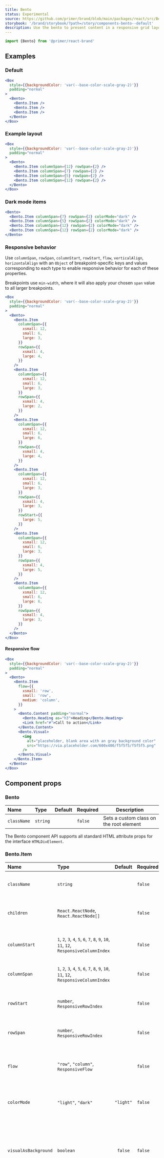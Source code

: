```yaml
---
title: Bento
status: Experimental
source: https://github.com/primer/brand/blob/main/packages/react/src/Bento/Bento.tsx
storybook: '/brand/storybook/?path=/story/components-bento--default'
description: Use the bento to present content in a responsive grid layout.
---
```


```js
import {Bento} from '@primer/react-brand'
```

## Examples

### Default

```jsx live
<Box
  style={{backgroundColor: 'var(--base-color-scale-gray-2)'}}
  padding="normal"
>
  <Bento>
    <Bento.Item />
    <Bento.Item />
    <Bento.Item />
  </Bento>
</Box>
```

### Example layout

```jsx live
<Box
  style={{backgroundColor: 'var(--base-color-scale-gray-2)'}}
  padding="normal"
>
  <Bento>
    <Bento.Item columnSpan={12} rowSpan={2} />
    <Bento.Item columnSpan={7} rowSpan={2} />
    <Bento.Item columnSpan={5} rowSpan={2} />
    <Bento.Item columnSpan={12} rowSpan={2} />
  </Bento>
</Box>
```

### Dark mode items

```jsx live
<Bento>
  <Bento.Item columnSpan={7} rowSpan={2} colorMode="dark" />
  <Bento.Item columnSpan={5} rowSpan={2} colorMode="dark" />
  <Bento.Item columnSpan={12} rowSpan={2} colorMode="dark" />
  <Bento.Item columnSpan={12} rowSpan={2} colorMode="dark" />
</Bento>
```

### Responsive behavior

Use `columnSpan`, `rowSpan`, `columnStart`, `rowStart`, `flow`, `verticalAlign`, `horizontalAlign` with an `Object` of breakpoint-specific keys and values corresponding to each type to enable responsive behavior for each of these properties.

Breakpoints use `min-width`, where it will also apply your chosen `span` value to all larger breakpoints.

```jsx live
<Box
  style={{backgroundColor: 'var(--base-color-scale-gray-2)'}}
  padding="normal"
>
  <Bento>
    <Bento.Item
      columnSpan={{
        xsmall: 12,
        small: 6,
        large: 3,
      }}
      rowSpan={{
        xsmall: 4,
        large: 4,
      }}
    />
    <Bento.Item
      columnSpan={{
        xsmall: 12,
        small: 6,
        large: 3,
      }}
      rowSpan={{
        xsmall: 4,
        large: 2,
      }}
    />
    <Bento.Item
      columnSpan={{
        xsmall: 12,
        small: 6,
        large: 6,
      }}
      rowSpan={{
        xsmall: 4,
        large: 4,
      }}
    />
    <Bento.Item
      columnSpan={{
        xsmall: 12,
        small: 6,
        large: 3,
      }}
      rowSpan={{
        xsmall: 4,
        large: 3,
      }}
      rowStart={{
        large: 5,
      }}
    />
    <Bento.Item
      columnSpan={{
        xsmall: 12,
        small: 6,
        large: 3,
      }}
      rowSpan={{
        xsmall: 4,
        large: 5,
      }}
    />
    <Bento.Item
      columnSpan={{
        xsmall: 12,
        small: 6,
        large: 6,
      }}
      rowSpan={{
        xsmall: 4,
        large: 3,
      }}
    />
  </Bento>
</Box>
```

#### Responsive flow

```jsx live
<Box
  style={{backgroundColor: 'var(--base-color-scale-gray-2)'}}
  padding="normal"
>
  <Bento>
    <Bento.Item
      flow={{
        xsmall: 'row',
        small: 'row',
        medium: 'column',
      }}
    >
      <Bento.Content padding="normal">
        <Bento.Heading as="h3">Heading</Bento.Heading>
        <Link href="#">Call to action</Link>
      </Bento.Content>
      <Bento.Visual>
        <img
          alt="placeholder, blank area with an gray background color"
          src="https://via.placeholder.com/600x400/f5f5f5/f5f5f5.png"
        />
      </Bento.Visual>
    </Bento.Item>
  </Bento>
</Box>
```

## Component props

### Bento

| Name        | Type     | Default | Required | Description                             |
| :---------- | :------- | :-----: | :------- | --------------------------------------- |
| `className` | `string` |         | `false`  | Sets a custom class on the root element |

The Bento component API supports all standard HTML attribute props for the interface `HTMLDivElement`.

### Bento.Item

| Name                 | Type                                                                                   |  Default  | Required | Description                                                                                                                     |
| :------------------- | :------------------------------------------------------------------------------------- | :-------: | :------- | ------------------------------------------------------------------------------------------------------------------------------- |
| `className`          | `string`                                                                               |           | `false`  | Sets a custom class on the root element                                                                                         |
| `children`           | `React.ReactNode`, `React.ReactNode[]`                                                 |           | `false`  | The children to be rendered within the `Bento.Item`                                                                             |
| `columnStart`        | `1`, `2`, `3`, `4`, `5`, `6`, `7`, `8`, `9`, `10`, `11`, `12`, `ResponsiveColumnIndex` |           | `false`  | The column number in which this content should start                                                                            |
| `columnSpan`         | `1`, `2`, `3`, `4`, `5`, `6`, `7`, `8`, `9`, `10`, `11`, `12`, `ResponsiveColumnIndex` |           | `false`  | The number of columns this content should span                                                                                  |
| `rowStart`           | `number`, `ResponsiveRowIndex`                                                         |           | `false`  | The row number in which this content should start                                                                               |
| `rowSpan`            | `number`, `ResponsiveRowIndex`                                                         |           | `false`  | The number of rows this content should span                                                                                     |
| `flow`               | `"row"`, `"column"`, `ResponsiveFlow`                                                  |           | `false`  | The flow of the `Bento.Content` and `Bento.Visual` within the `Bento.Item`                                                      |
| `colorMode`          | `"light"`, `"dark"`                                                                    | `"light"` | `false`  | The color mode specified for this `Bento.Item`                                                                                  |
| `visualAsBackground` | `boolean`                                                                              |  `false`  | `false`  | Determines if the `Bento.Visual` child element is set as the background for the `Bento.Item` with the `Bento.Content` overlayed |
| `order`              | `"default"`, `"reversed"`, `ResponsiveOrder`                                           | `default` | `false`  | Determines the visual order for the `Bento.Item`. This changes the semantic ordering of elements for accessibility.             |

The Bento.Item component API supports all standard HTML attribute props for the interface `HTMLDivElement`, while providing some additional behavior as described above.

### Bento.Content

| Name              | Type                                                                                                                       |  Default   | Required | Description                                                     |
| :---------------- | :------------------------------------------------------------------------------------------------------------------------- | :--------: | :------- | --------------------------------------------------------------- |
| `className`       | `string`                                                                                                                   |            | `false`  | Sets a custom class on the root element                         |
| `children`        | [`Text`](https://primer.style/brand/components/Text),`Bento.Heading`, [`Link`](https://primer.style/brand/components/Link) |            | `false`  | The children to be rendered within the `Bento.Content`          |
| `leadingVisual`   | `ReactElement`, `Icon`                                                                                                     |            | `false`  | Sets the icon before the heading text                           |
| `padding`         | `"condensed"`, `"normal"`, `"spacious"`, `ResponsivePadding`                                                               | `"normal"` | `false`  | Sets a custom class on the root element                         |
| `horizontalAlign` | `"start"`, `"center"`, `"end"`, `ResponsiveAlign`                                                                          | `"start"`  | `false`  | The horizontal alignment of children within the `Bento.Content` |
| `verticalAlign`   | `"start"`, `"center"`, `"end"`, `ResponsiveAlign`                                                                          | `"start"`  | `false`  | The vertical alignment of children within the `Bento.Content`.  |

The Bento.Content component API supports all standard HTML attribute props for the interface `HTMLDivElement`, while providing some additional behavior as described above.

### Bento.Heading

Required node that is used to provide a heading for the `Bento.Content`.

| name        | type                       | default     | required | description                                           |
| ----------- | -------------------------- | ----------- | -------- | ----------------------------------------------------- |
| `className` | `string`                   |             | `false`  | Custom class name for the heading component           |
| `children`  | `ReactNode`, `ReactNode[]` | `undefined` | `true`   | Content to be displayed inside the heading component. |

Forwards all props from the [Heading component](/components/Heading), including `as`, `size`, and `weight`.

### Bento.Visual

| Name        | Type                                                         |   Default   | Required | Description                                                                                              |
| :---------- | :----------------------------------------------------------- | :---------: | :------- | -------------------------------------------------------------------------------------------------------- |
| `className` | `string`                                                     |             | `false`  | Sets a custom class on the root element                                                                  |
| `fillMedia` | `boolean`                                                    |   `true`    | `false`  | Determines how the visual reacts within its container. Either filling the container or contained within. |
| `position`  | `string`                                                     | `"50% 50%"` | `false`  | The positioning of the visual.                                                                           |
| `padding`   | `"condensed"`, `"normal"`, `"spacious"`, `ResponsivePadding` |             | `false`  | Sets a custom class on the root element                                                                  |

The Bento.Visual component API supports all standard HTML attribute props for the interface `HTMLDivElement`, while providing some additional behavior as described above.
